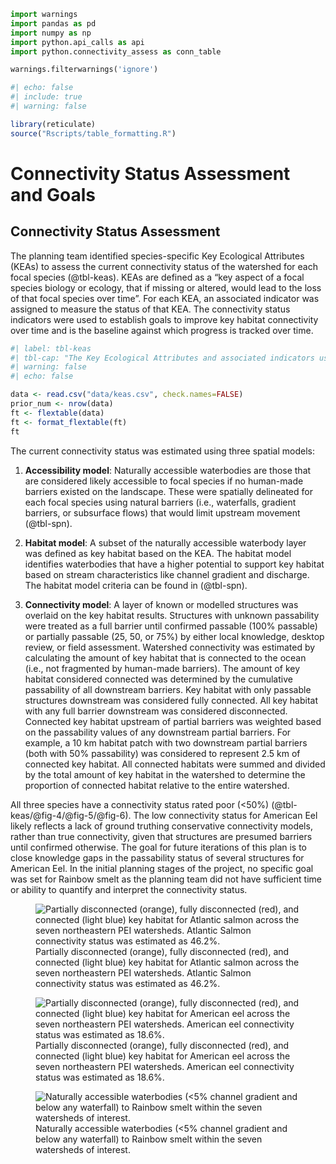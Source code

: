 ```python
import warnings
import pandas as pd
import numpy as np
import python.api_calls as api
import python.connectivity_assess as conn_table

warnings.filterwarnings('ignore')


```

```r
#| echo: false
#| include: true
#| warning: false

library(reticulate)
source("Rscripts/table_formatting.R")

```

# Connectivity Status Assessment and Goals {-}

## Connectivity Status Assessment {-}

The planning team identified species-specific Key Ecological Attributes (KEAs) to assess the current connectivity status of the watershed for each focal species (@tbl-keas). KEAs are defined as a “key aspect of a focal species biology or ecology, that if missing or altered, would lead to the loss of that focal species over time”. For each KEA, an associated indicator was assigned to measure the status of that KEA. The connectivity status indicators were used to establish goals to improve key habitat connectivity over time and is the baseline against which progress is tracked over time.   

```r
#| label: tbl-keas
#| tbl-cap: "The Key Ecological Attributes and associated indicators used to measure the connectivity status and compare against target goals set for each focal species.  Connectivity statuses were scored as either poor (<50%), fair (51-75%), good (76-90%), or very good (>90%)."
#| warning: false
#| echo: false

data <- read.csv("data/keas.csv", check.names=FALSE)
prior_num <- nrow(data)
ft <- flextable(data)
ft <- format_flextable(ft)
ft
```

The current connectivity status was estimated using three spatial models: 

1. **Accessibility model**: Naturally accessible waterbodies are those that are considered likely accessible to focal species if no human-made barriers existed on the landscape. These were spatially delineated for each focal species using natural barriers (i.e., waterfalls, gradient barriers, or subsurface flows) that would limit upstream movement (@tbl-spn). 

2. **Habitat model**: A subset of the naturally accessible waterbody layer was defined as key habitat based on the KEA. The habitat model identifies waterbodies that have a higher potential to support key habitat based on stream characteristics like channel gradient and discharge. The habitat model criteria can be found in (@tbl-spn).  

3. **Connectivity model**: A layer of known or modelled structures was overlaid on the key habitat results. Structures with unknown passability were treated as a full barrier until confirmed passable (100% passable) or partially passable (25, 50, or 75%) by either local knowledge, desktop review, or field assessment. Watershed connectivity was estimated by calculating the amount of key habitat that is connected to the ocean (i.e., not fragmented by human-made barriers). The amount of key habitat considered connected was determined by the cumulative passability of all downstream barriers. Key habitat with only passable structures downstream was considered fully connected. All key habitat with any full barrier downstream was considered disconnected. Connected key habitat upstream of partial barriers was weighted based on the passability values of any downstream partial barriers. For example, a 10 km habitat patch with two downstream partial barriers (both with 50% passability) was considered to represent 2.5 km of connected key habitat. All connected habitats were summed and divided by the total amount of key habitat in the watershed to determine the proportion of connected habitat relative to the entire watershed.  

All three species have a connectivity status rated poor (<50%) (@tbl-keas/@fig-4/@fig-5/@fig-6). The low connectivity status for American Eel likely reflects a lack of ground truthing conservative connectivity models, rather than true connectivity, given that structures are presumed barriers until confirmed otherwise. The goal for future iterations of this plan is to close knowledge gaps in the passability status of several structures for American Eel. In the initial planning stages of the project, no specific goal was set for Rainbow smelt as the planning team did not have sufficient time or ability to quantify and interpret the connectivity status.  

 ![Partially disconnected (orange), fully disconnected (red), and connected (light blue) key habitat for Atlantic salmon across the seven northeastern PEI watersheds. Atlantic Salmon connectivity status was estimated as 46.2%.](images/figure-4.png){#fig-4}

![Partially disconnected (orange), fully disconnected (red), and connected (light blue) key habitat for American eel across the seven northeastern PEI watersheds. American eel connectivity status was estimated as 18.6%.](images/figure-5.png){#fig-5}

![Naturally accessible waterbodies (<5% channel gradient and below any waterfall) to Rainbow smelt within the seven watersheds of interest.](images/figure-6.png){#fig-6}